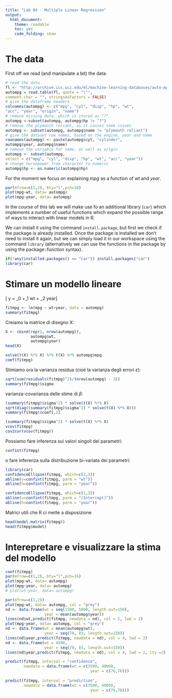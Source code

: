 ---
title: "Lab 04 - Multiple Linear Regression"
output:
  html_document:
    theme: readable
    toc: yes
    code_folding: show
---


# The data 

First off we read (and manipulate a bit) the data: 

```{r, class.source = "fold-hide"}
# read the data
fl <- "http://archive.ics.uci.edu/ml/machine-learning-databases/auto-mpg/auto-mpg.data"
autompg = read.table(fl, quote = "\"",
comment.char = "", stringsAsFactors = FALSE)
# give the dataframe headers
colnames(autompg) <- c("mpg", "cyl", "disp", "hp", "wt",
"acc", "year", "origin", "name")
# remove missing data, which is stored as "?"
autompg <-subset(autompg, autompg$hp != "?")
# remove the plymouth reliant, as it causes some issues
autompg <- subset(autompg, autompg$name != "plymouth reliant")
# give the dataset row names, based on the engine, year and name
rownames(autompg) <- paste(autompg$cyl, "cylinder",
autompg$year, autompg$name)
# remove the variable for name, as well as origin
autompg <- subset(autompg,
select = c("mpg", "cyl", "disp", "hp", "wt", "acc", "year"))
# change horsepower from character to numeric
autompg$hp <- as.numeric(autompg$hp)
```

For the moment we focus on explaining $mpg$ as a function of $wt$ and $year$.

```{r dataplot}
par(mfrow=c(1,2), bty="l",pch=16)
plot(mpg~wt, data= autompg)
plot(mpg~year, data= autompg)
```

In the course of this lab we will make use fo an additional library (`car`) which implements a number of useful functions which expand the possible range of ways to interact with linear models in R. 

We can install it using the command `install.package`, but first we check if the package is already installed. Once the package is installed we don't need to install it again, but we can simply load it in our workspace using the command `library` (alternatively we can use the functions in the package by using the package::function syntax). 

```{r}
if(!any(installed.packages() == "car")) install.packages("car")
library(car)
```


# Stimare un modello lineare 

\[ y = \beta_0 +\beta_1 wt  + \beta_2 year\]

```{r}
fitmpg <- lm(mpg ~ wt+year, data = autompg)
summary(fitmpg)
```

Creiamo la matrice di disegno X: 

```{r}
X <- cbind(rep(1, nrow(autompg)), 
           autompg$wt, 
           autompg$year)
head(X)
```

```{r}
solve(t(X) %*% X) %*% t(X) %*% autompg$mpg 
coef(fitmpg)
```

Stimiamo ora la varianza residua (cioè la varianza degli errori $\varepsilon$): 

```{r}
sqrt(sum(residuals(fitmpg)^2)/(nrow(autompg) - 3))
summary(fitmpg)$sigma
```

varianza-covarianza delle stime di $\beta$:

```{r}
(summary(fitmpg)$sigma^2) * solve(t(X) %*% X)
sqrt(diag((summary(fitmpg)$sigma^2) * solve(t(X) %*% X)))
summary(fitmpg)$coef[,2]
```

```{r}
(summary(fitmpg)$sigma^2) * solve(t(X) %*% X)
vcov(fitmpg)
cov2cor(vcov(fitmpg))
```

Possiamo fare inferenza sui valori singoli dei parametri: 

```{r}
confint(fitmpg)
```

o fare inferenza sulla distribuzione bi-variata dei parametri: 

```{r}
library(car)
confidenceEllipse(fitmpg, which=c(2,3))
abline(v=confint(fitmpg, parm = "wt"))
abline(h=confint(fitmpg, parm = "year"))
```

```{r}
confidenceEllipse(fitmpg, which=c(1,3))
abline(v=confint(fitmpg, parm = "(Intercept)"))
abline(h=confint(fitmpg, parm = "year"))
```

Matrici utili che R ci mette a disposizione  

```{r}
head(model.matrix(fitmpg)) 
head(fitmpg$model)
```

# Interepretare e visualizzare la stima del modello 

```{r}
coef(fitmpg)
par(mfrow=c(1,2), bty="l",pch=16)
plot(mpg~wt, data= autompg)
plot(mpg~year, data= autompg)
# plot(wt~year, data= autompg)
```

```{r}
par(mfrow=c(1,2))
plot(mpg~wt, data= autompg, col = "grey")
nd <- data.frame(wt = seq(1500, 5000, length.out=150), 
                 year = mean(autompg$year))
lines(nd$wt,predict(fitmpg, newdata = nd), col = 2, lwd = 2)
plot(mpg~year, data= autompg, col = "grey")
nd <- data.frame(wt = mean(autompg$wt), 
                 year = seq(70, 83, length.out=150))
lines(nd$year,predict(fitmpg, newdata = nd), col = 4, lwd = 2)
nd <- data.frame(wt = 4500, 
                 year = seq(70, 83, length.out=150))
lines(nd$year,predict(fitmpg, newdata = nd), col = 4, lwd = 2, lty =2)
```

```{r}
predict(fitmpg, interval = "confidence", 
        newdata = data.frame(wt = c(3500, 4000),
                                     year = c(76,76))) 
          
predict(fitmpg, interval = "prediction", 
        newdata = data.frame(wt = c(3500, 4000),
                                     year = c(76,76))) 
```



